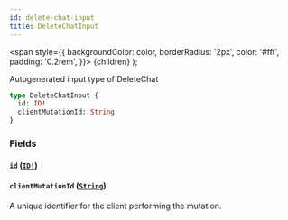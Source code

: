 ```yaml
---
id: delete-chat-input
title: DeleteChatInput
---
```


<span
style={{
      backgroundColor: color,
      borderRadius: '2px',
      color: '#fff',
      padding: '0.2rem',
    }}>
{children}
</span>
);

Autogenerated input type of DeleteChat

```graphql
type DeleteChatInput {
  id: ID!
  clientMutationId: String
}
```

### Fields

#### `id` ([`ID!`](/api/scalars/id))

#### `clientMutationId` ([`String`](/api/scalars/string))

A unique identifier for the client performing the mutation.
